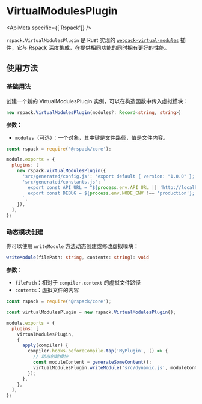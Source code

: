 
# VirtualModulesPlugin

<ApiMeta specific={['Rspack']} />

`rspack.VirtualModulesPlugin` 是 Rust 实现的 [`webpack-virtual-modules`](https://github.com/sysgears/webpack-virtual-modules) 插件，它与 Rspack 深度集成，在提供相同功能的同时拥有更好的性能。

## 使用方法

### 基础用法

创建一个新的 VirtualModulesPlugin 实例，可以在构造函数中传入虚拟模块：

```ts
new rspack.VirtualModulesPlugin(modules?: Record<string, string>)
```

**参数：**

- `modules`（可选）：一个对象，其中键是文件路径，值是文件内容。

```js title="rspack.config.js"
const rspack = require('@rspack/core');

module.exports = {
  plugins: [
    new rspack.VirtualModulesPlugin({
      'src/generated/config.js': 'export default { version: "1.0.0" };',
      'src/generated/constants.js': `
        export const API_URL = "${process.env.API_URL || 'http://localhost:3000'}";
        export const DEBUG = ${process.env.NODE_ENV !== 'production'};
      `,
    }),
  ],
};
```

### 动态模块创建

你可以使用 `writeModule` 方法动态创建或修改虚拟模块：

```ts
writeModule(filePath: string, contents: string): void
```

**参数：**

- `filePath`：相对于 `compiler.context` 的虚拟文件路径
- `contents`：虚拟文件的内容

```js title="rspack.config.js"
const rspack = require('@rspack/core');

const virtualModulesPlugin = new rspack.VirtualModulesPlugin();

module.exports = {
  plugins: [
    virtualModulesPlugin,
    {
      apply(compiler) {
        compiler.hooks.beforeCompile.tap('MyPlugin', () => {
          // 动态创建模块
          const moduleContent = generateSomeContent();
          virtualModulesPlugin.writeModule('src/dynamic.js', moduleContent);
        });
      },
    },
  ],
};
```
